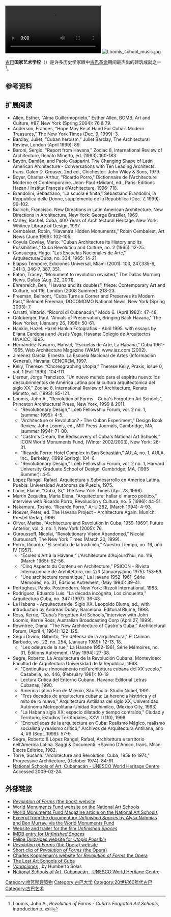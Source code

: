 [[File:WMF_Cuba_Art_Schools.ogv|thumb]]
[[File:Loomis_school_music.jpg|thumb]]
{{Coord|23|05|17|N|82|26|53|W|display=title}}

[[古巴|古巴]]'''国家艺术学校'''（{{lang|es|Escuelas Nacionales de Arte}}）是许多历史学家眼中[[古巴革命|古巴革命]]期间最杰出的建筑成就之一<ref>Loomis, John A., ''Revolution of Forms - Cuba's Forgotten Art Schools'', introduction p. xxiii</ref>。

== 参考资料 ==
{{reflist|colwidth=30em}}

== 扩展阅读 ==
{{Portal|世界遗产}}
{{refbegin}}
*Allen, Esther, “Alma Guillermoprieto," Esther Allen, BOMB, Art and Culture, #87, New York (Spring 2004): 76 & 79.
*Anderson, Frances, “Hope May Be at Hand For Cuba’s Modern Treasures,” The New York Times (Dec. 9, 1999):  3.
*Barclay, Juliet, “Cuban heroism,” Juliet Barclay, The Architectural Review, London (April 1999): 89.
*Baroni, Sergio. "Report from Havana," Zodiac 8, International Review of Architecture, Renato Minetto, ed.  (1993):  160-183.
*Bayón, Damián, and Paolo Gasparini.  The Changing Shape of Latin American Architecture - Conversations with Ten Leading Architects. trans. Galen D. Greaser, 2nd ed., Chichester:  John Wiley & Sons, 1979.
*Boyer, Charles-Arthur, "Ricardo Porro," Dictionnaire de l'Architecture Moderne et Contemporaine.  Jean-Paul *Midant, ed., Paris:  Éditions Hazan / Institut Français d'Architecture, 1996:  718.
*Brandolini, Sebastiano, “La scuola é finita,” Sebastiano Brandolini, la Reppublica delle Donne, supplemento de la Repubblica (Dec. 7, 1999): 99-102.
*Bullrich, Francisco. New Directions in Latin American Architecture.  New Directions in Architecture, New York:  George Braziller,  1969.
*Carley, Rachel.  Cuba, 400 Years of Architectural Heritage.  New York:  Whitney Library of Design, 1997.
*Cembalest, Robin, “Havana’s Hidden Monuments,” Robin Cembalest, Art News (June 1999): 102-105.
*Coyula Cowley, Mario.  "Cuban Architecture its History and its Possibilities," Cuba Revolution and Culture, no. 2  (1965):  12-25.
*Consuegra, Hugo. "Las Escuelas Nacionales de Arte,"  Arquitectura/Cuba, no. 334, 1965:  14-21.
*Elapso Tempore, Ediciones Universal, Miami (2001):  103, 247,335-6, 341-3, 346-7, 387, 351.
*Eaton, Tracey, “Monument to revolution revisited,” The Dallas Morning News, Dallas (Aug. 22, 2001).
*Ehrenreich, Ben, “Havana and its doubles”, frieze: Contemporary Art and Culture, vol 116, London (2008 Summer): 218-23.
*Freeman, Belmont, “Cuba Turns a Corner and Preserves its Modern Past,” Belmont Freeman, DOCOMOMO National News, New York (Spring 2003): 7.
*Garatti, Vittorio.  “Ricordi di Cubanacán,” Modo  6.  (April 1982):  47-48.
*Goldberger, Paul.  "Annals of Preservation, Bringing Back Havana," The New Yorker, (January 26, 1998):  50-61.
*Hankin, Hazel. Hazel Hankin Fotografias - Abril 1995.  with essays by Eliana Cardenas and Jesús Vega, Havana:  Colegio de Arquitectos UNAICC, 1995.
*Hernández-Navarro, Hansel, “Escuelas de Arte, La Habana,” Cuba 1961-1965, Web Architecture Magazine (WAM), www.iaz.com (2002).
*Jiménez García, Ernesto. La Escuela Nacional de Artes (Información General), Havana:  CENCREM, 1997.
*Kelly, Therese, “Choreographing Utopia,” Therese Kelly, Praxis, issue 0, vol. 1 (Fall 1999):  104-111.
*Liernur, Jorge Francisco.  "Un nuevo mundo para el espiritu nuevo:  los descubrimientos de América Latina por la cultura arquitectonica del siglo XX,"  Zodiac 8, International Review of Architecture, Renato Minetto, ed.  (1993):  85-121.
*Loomis, John A., "Revolution of Forms - Cuba's Forgotten Art Schools", Princeton Architectural Press, New York, 1999 & 2011.
**"Revolutionary Design," Loeb Fellowship Forum, vol. 2 no. 1, (summer 1995):  4-5.
**"Architecture or Revolution? - The Cuban Experiment," Design Book Review, John Loomis, ed., MIT Press Journals, Cambridge, MA, (summer 1994):  71-80.
**"Castro's Dream, the Rediscovery of Cuba's National Art Schools," ICON World Monuments Fund, (Winter 2002/2003), New York: 26-31.
**“Ricardo Porro:  Hotel Complex in San Sebastián,” AULA, no. 1, AULA, Inc., Berkeley, (1999 Spring):  104-6.
**"Revolutionary Design," Loeb Fellowship Forum, vol. 2 no. 1, Harvard University Graduate School of Design, Cambridge, MA, (1995 Summer): 4-5.
*López Rangel, Rafael. Arquitectura y Subdesarrollo en America Latina.  Puebla:  Universidad Autónoma de Puebla, 1975.
*Louie, Elaine, "Cuba, Sí," The New York Times (Apr. 23, 1998).
*Martin Zequeira, Maria Elena.  "Arquitectura:  hallar el marco poético," interview with Ricardo Porro, Revolución y Cultura, no. 5 (1996): 44-51.
*Nakamura, Toshio.  “Ricardo Porro,”  A+U  282,  (March 1994):  4-93.
*Noever, Peter, ed.  The Havana Project - Architecture Again. Munich:  Prestel Verlag,  1996.
*Oliver, Marisa, “Architecture and Revolution in Cuba, 1959-1969”, Future Anterior, vol. 2, no. 1, New York (2005): 76.
*Ouroussoff, Nicolai, “Revolutionary Vision Abandoned,” Nicolai Ouroussoff, The New York Times (March 20, 1999).
*Porro, Ricardo.   "El sentido de la tradición," Nuestro Tiempo,  no. 16, año IV  (1957).
**“Écoles d'Art à la Havane,” L'Architecture d'Aujourd'hui,  no. 119, (March 1965):  52-56.
**“Cinq Aspects du Contenu en Architecture,” PSICON - Rivista Internazionale de Architettura,  no. 2/3  (January/June 1975):  153-69.
**"Une architecture romantique," La Havane 1952-1961, Série Mémoires, no. 31, Éditions Autrement, (May 1994):  39-41.
*Portoghesi, Paolo.  Postmodern.  New York:  Rizzoli International,  1983.
*Rodríguez, Eduardo Luis. "La década incógnita, Los cincuenta," Arquitectura Cuba, no. 347 (1997):  36-43.
*La Habana - Arquitectura del Siglo XX.  Leopoldo Blume, ed., with introduction by Andreas Duany, Barcelona:  Editorial Blume, 1998.
*Ross, Kerrie, 	“Cuba’s Forgotten Art Schools,”interview with John Loomis, Kerrie Ross, Australian Broadcasting Corp (April 27, 1999).
*Rowntree, Diana. “The New Architecture of Castro's Cuba,” Architectural Forum, (April 4, 1964):  122-125.
*Seguí Diviñó, Gilberto, "En defensa de la arquitectura," El Caiman Barbudo, vol. 22, no. 254, (January 1989):  12-13, 18.
**"Les odeurs de la rue," La Havane 1952-1961, Série Mémoires, no. 31, Éditions Autrement, (May 1994):  27-38.
*Segre, Roberto, La Arquitectura de la Revolución Cubana.  Montevideo:  Facultad de Arquitectura Universidad de la Republica, 1968.
**"Continuitá e rinnovamento nell'architettura cubana del XX secolo," Casabella, no. 446, (February 1981):  10-19
**Lectura Critica del Entorno Cubano.  Havana:  Editorial Letras Cubanas,  1990.
**America Latina Fim de Milénio,  São Paulo:  Studio Nobel, 1991.
**"Tres decadas de arquitectura cubana:  La herencia histórica y el mito de lo nuevo," Arquitectura Antillana del siglo XX,  Universidad Autónoma Metropolitana-Unidad Xochimilco, (Mexico City, 1993)
**"La Habana siglo XX:  espacio dilatado y tiempo contraído," Ciudad y Territorio, Estudios Territoriales, XXVIII (110), 1996.
**“Encrucijadas de la arquitectura en Cuba:  Realismo Mágico, realismo socialista y realismo crítico,” Archivos de Arquitectura Antillana, año 4, #9 (Sept. 1999):  57-9.
*Segre, Roberto & López Rangel, Rafael, Architettura e territorio nell'America Latina.  Saggi & Documenti.   *Savino D'Amico, trans.  Milan: Electa Editrice, 1982.
*Torre, Susana. "Architecture and Revolution:  Cuba, 1959 to 1974," Progressive Architecture, (October 1974):  84-91.
*[http://whc.unesco.org/en/tentativelists/1798/ National Schools of Art, Cubanacán - UNESCO World Heritage Centre]{{Wayback|url=http://whc.unesco.org/en/tentativelists/1798/ |date=20160704030542 }} Accessed 2009-02-24.
{{refend}}

== 外部链接 ==
{{commonscat|National Art Schools (Cuba)}}
*[http://www.revolutionofforms.com ''Revolution of Forms'' (the book) website] {{Wayback|url=http://www.revolutionofforms.com/ |date=20201203080352 }}
*[http://www.wmf.org/project/national-art-schools World Monuments Fund website on the National Art Schools] {{Wayback|url=http://www.wmf.org/project/national-art-schools |date=20201023022046 }}
*[https://web.archive.org/web/20091013184855/http://www.wmf.org/dig-deeper/article/castros-dream World Monuments Fund Magazine article on the National Art Schools]
*[https://www.wmf.org/content/national-art-schools Excerpt from the documentary ''Unfinished Spaces'' by Alysa Nahmias and Ben Murray, via the World Monuments Fund] {{Wayback|url=https://www.wmf.org/content/national-art-schools |date=20200428021418 }}
*[http://unfinishedspaces.com/trailer Website and trailer for the film ''Unfinished Spaces''] {{Wayback|url=http://unfinishedspaces.com/trailer |date=20200428021444 }}
*[http://www.imdb.com/title/tt1444337/ IMDB entry for ''Unfinished Spaces''] {{Wayback|url=http://www.imdb.com/title/tt1444337/ |date=20201111185658 }}
*[https://web.archive.org/web/20160304071837/http://www.felipedulzaides.com/utopia.html Felipe Dulzaides website for ''Utopia Possible'']
*[http://www.watermillcenter.org/events/revolution ''Revolution of Forms'' (the Opera) website] {{Wayback|url=http://www.watermillcenter.org/events/revolution |date=20200428021456 }}
*[http://www.youtube.com/watch?v=QbggbSJY02M Short clip of ''Revolution of Forms'' (the Opera)] {{Wayback|url=http://www.youtube.com/watch?v=QbggbSJY02M |date=20210210222712 }}
*[https://web.archive.org/web/20110813161902/http://ckoppelman.com/Charles%20Koppelman.Opera.html Charles Koppleman's website for ''Revolution of Forms'' the Opera]
*[https://web.archive.org/web/20090108224125/http://www.antillania.com/Lost_art_schools_of_cuba.htm The Lost Art Schools of Cuba]
*[http://vimeo.com/20149623 ''Variaciones''] {{Wayback|url=http://vimeo.com/20149623 |date=20200428021511 }}, by Humberto Solas
*[http://whc.unesco.org/en/tentativelists/1798/ National Schools of Art, Cubanacán - UNESCO World Heritage Centre]{{Wayback|url=http://whc.unesco.org/en/tentativelists/1798/ |date=20160704030542 }}

[[Category:哈瓦那建築物|Category:哈瓦那建築物]]
[[Category:古巴大学|Category:古巴大学]]
[[Category:20世纪60年代古巴|Category:20世纪60年代古巴]]
[[Category:古巴艺术|Category:古巴艺术]]